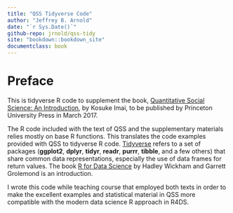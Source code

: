 ```yaml
---
title: "QSS Tidyverse Code"
author: "Jeffrey B. Arnold"
date: "`r Sys.Date()`"
github-repo: jrnold/qss-tidy
site: "bookdown::bookdown_site"
documentclass: book
---
```


# Preface

This is tidyverse R code to supplement the book, [Quantitative Social Science: An Introduction](http://press.princeton.edu/titles/11025.html), by Kosuke Imai, to
be published by Princeton University Press in March 2017.

The R code included with the text of QSS and the supplementary materials relies mostly on base R functions. 
This translates the code examples provided with QSS to tidyverse R code. 
[Tidyverse](https://github.com/tidyverse/tidyverse) refers to a set of packages (**ggplot2**, **dplyr**, **tidyr**, **readr**, **purrr**, **tibble**,  and a few others) that share common data representations, especially the use of data frames for return values. The book [R for Data Science](http://r4ds.had.co.nz/) by Hadley Wickham and Garrett Grolemond is an introduction.

I wrote this code while teaching course that employed both texts in order to make the excellent examples and statistical material in QSS more compatible with the modern data science R approach in R4DS.
